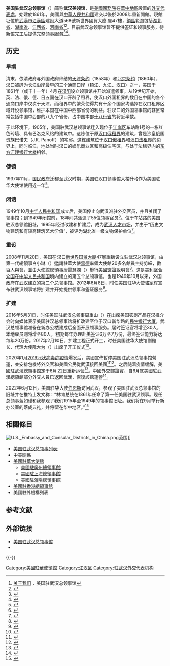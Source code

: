 {{Infobox diplomatic mission
|name = 美国驻武汉总领事馆
|native_name = {{lang|en|Consulate General of the United States, Wuhan}}
|logo = [[File:Seal_of_the_United_States_Department_of_State.svg|120px]]
|image= Star-Spangled Banner waving in front of the Consulate-General of United States in Wuhan.jpeg
|open = 2008年
|caption = <center>[[星条旗|星条旗]]飘扬於美国驻武汉总领事馆前</center>
|address = [[江汉区|江汉区]]建设大道568号
|location = {{CHN}}[[武漢市|武漢市]]
|consul_general = 蓝如瑾<small>（{{lang|en|Melissa Lan}}）</small> <br> [https://china.usembassy-china.org.cn/zh/consul-general-melissa-j-lan/ 个人传记 <small>（中文）</small>] <br> [https://weibo.com/5031587192/L0Qgp18Ba 微博介绍]
|department = {{flagicon|USA}} [[美國驻华大使馆|美國驻华大使馆]]
  |lat_degrees = 30
  |lat_minutes = 35
  |lat_seconds = 43
  |lat_direction = N
  |long_degrees = 114
  |long_minutes = 16
  |long_seconds = 12
  |long_direction = E
}}
'''美国驻武汉总领事馆'''（{{lang-en|'''Consulate General of the United States in Wuhan'''}}）简称'''武汉美领馆'''，是[[美國國務院|美國國務院]]在[[華中地區|華中地區]]設置的[[外交代表機構|外交代表處]]，始建於1861年，美國與[[中華人民共和國|中華人民共和國]]建交以後於2008年重新開館。現館址位於[[武漢市|武漢市]][[江漢區|江漢區]]建設大道568號新世界國貿大廈I座47樓，[[領區|領區]]範圍包括[[湖北省|湖北省]]、[[湖南省|湖南省]]、[[江西省|江西省]]、[[河南省|河南省]]<ref>[https://china.usembassy-china.org.cn/zh/embassy-consulates-zh/wuhan-zh/overview-zh/ 关于我们] {{Wayback|url=https://china.usembassy-china.org.cn/zh/embassy-consulates-zh/wuhan-zh/overview-zh/ |date=20210108114744 }}，美国驻武汉总领事馆</ref><ref>{{Cite web|title=关于我们 - 美国驻武汉总领事馆|url=https://china.usembassy-china.org.cn/zh/embassy-consulates-zh/wuhan-zh/|date=n.d.|work=美国驻华大使馆和领事馆|language=|access-date=2017-04-16|archive-date=2017-10-04|archive-url=https://web.archive.org/web/20171004010431/https://china.usembassy-china.org.cn/zh/embassy-consulates-zh/wuhan-zh/|dead-url=no}}</ref>。目前武汉总领事馆暂不提供签证和领事服务，待新馆完工后提供完整领事服务<ref>{{cite web |url=https://china.usembassy-china.org.cn/zh/embassy-consulates-zh/wuhan-zh/consular-services-zh/ |title=领事服务 |access-date=2018-02-24 |archive-date=2020-11-23 |archive-url=https://web.archive.org/web/20201123012047/https://china.usembassy-china.org.cn/zh/embassy-consulates-zh/wuhan-zh/consular-services-zh/ |dead-url=no }}</ref><ref>{{Cite web|title=领事服务 - 美国驻武汉总领事馆|url=https://china.usembassy-china.org.cn/zh/embassy-consulates-zh/wuhan-zh/|date=2021-07-28|work=美国驻华大使馆和领事馆|language=|access-date=2017-04-16|archive-date=2017-10-04|archive-url=https://web.archive.org/web/20171004010431/https://china.usembassy-china.org.cn/zh/embassy-consulates-zh/wuhan-zh/|dead-url=no}}</ref>。

== 历史 ==
=== 早期 ===
{{文物保护单位
| 级别 = 省级
| 省区市 = 湖北省
| 图片 = 原美国领事馆.jpg
| 说明 = 美国驻武汉领事馆位于车站路的旧址，今为市人事局
| 名称 = 美国驻武汉领事馆旧址
| 所在 = [[武汉市|武汉市]][[江岸区|江岸区]]
| 编号 = 第五批第282号
| 登录 = 2008年3月27日
| 时代 = [[清|清]]
}}
清末，依清政府与外国政府缔结的[[天津条约|天津条约]]（1858年）和[[北京条约|北京条约]]（1860年），汉口被辟为长江沿岸最早的三个通商口岸（[[镇江|镇江]]、[[九江|九江]]、[[汉口|汉口]]）之一，美国于1861年（咸丰十一年）4月在[[汉阳|汉阳]]设立领事馆并开始派遣领事。从19世纪开始，英、法、俄、德、日五国在汉口开辟了租界，使汉口外国租界的数目在中国的各个通商口岸中仅次于天津，而租界中的繁荣使得共有十余个国家均选择在汉口租界区域开设领事馆，维护本国在中国中西部省份的利益。驻汉口的外国领事馆的辖区常常包括中国中西部的八九个省份，占中国本部[[十八行省|十八行省]]的将近半数。

于此环境下，1905年，美国驻武汉总领事馆迁入现位于[[江岸区|江岸区]]车站路1号的一栋红色砖墙、具有巴洛克风格的建筑中。这栋位于原[[汉口俄租界|汉口俄租界]]的建筑，曾是沙皇俄国贵族巴诺夫（J.K. Panoff）的宅邸。这栋建筑位于[[汉口俄租界|汉口俄租界]]和[[汉口法租界|汉口法租界]]的边界上，同时临江，地处当时汉口的娱乐商业区和高级住宅区，与处于法租界内的[[东方汇理银行大楼_(汉口)|东方汇理银行大楼]]相邻。

=== 使馆 ===
1937年11月，[[国民政府|国民政府]]迁都至武汉时期，美国驻汉口领事馆大楼升格作为美国驻华大使馆使用近一年<ref>{{cite web |url=https://china.usembassy-china.org.cn/zh/embassy-consulates-zh/wuhan-zh/overview-zh/ |title=领馆历史 |publisher=美国驻华大使馆和领事馆 |access-date=2017-04-16 |archive-date=2021-01-08 |archive-url=https://web.archive.org/web/20210108114744/https://china.usembassy-china.org.cn/zh/embassy-consulates-zh/wuhan-zh/overview-zh/ |dead-url=no }}</ref>。

=== 闭馆 ===
1949年10月[[中华人民共和国|中华人民共和国]]成立后，美国停止向武汉派驻外交官员，并且关闭了领事馆；到1949年闭馆前，18年间共派遣了55位领事官员<ref>{{cite web |url=http://www.whfz.gov.cn:8080/pub/dqwx/dylsz/wsz/mn/wqmg/wgls/ |title=《武汉市志(1840-1985) ·外事志》- 外国领事馆 |publisher=武汉市地情文献 |accessdate=2011-03-06 |archive-date=2016-03-06 |archive-url=https://web.archive.org/web/20160306033402/http://www.whfz.gov.cn:8080/pub/dqwx/dylsz/wsz/mn/wqmg/wgls/ |dead-url=no }}</ref>。位于车站路的美国驻汉总领馆旧址，1995年经过改建和扩建后，成为[[武汉|武汉]][[人才市场|人才市场]]，并由于“历史文物建筑和有较高建筑艺术价值”，被评为湖北省一级文物保护单位<ref>{{cite web |url=http://www.job98.com/Index/65/3886.aspx |title=美国驻武汉领事馆总领事周重山一行莅临市人才服务中心 |publisher=武汉人才网 |accessdate=2016-10-16 |deadurl=yes |archiveurl=https://web.archive.org/web/20161018213543/http://www.job98.com/Index/65/3886.aspx |archivedate=2016-10-18 }}</ref>。

=== 重设 ===
2008年11月20日，美国在汉口[[武汉新世界国贸大厦|新世界国贸大厦]]47層重新设立驻武汉总领事馆，由第一代總領事白小琳（{{lang|en|Wendy Pai Lyle}}）邀請駐華大使[[雷德|雷德]]率領大使館20多名館員主持剪綵，數百人與會，並由大使館總領事唐雷慧嫻（{{lang|en|Linda L. Donahue}}）舉行[[美國簽證|美國簽證]]說明會<ref>{{cite web |url=http://chinese.usembassy-china.org.cn/112008p.html |title=美国驻武汉总领事馆于2008年11月20日正式开馆 |date=2008-11-20 |publisher=[[美国驻华大使馆|美国驻华大使馆]]新闻文化处 |accessdate=2013-06-30 |deadurl=yes |archiveurl=https://archive.today/20130630081840/http://chinese.usembassy-china.org.cn/112008p.html |archivedate=2013-06-30 }}</ref>。这是[[美利坚合众国|美利坚合众国]]在[[中华人民共和国|中华人民共和国]]境内建立的第五个总领事馆，也是1949年10月以来，外国政府在[[武汉|武汉]]建立的第二个总领事馆。2012年6月8日，时任美国驻华大使[[骆家辉|骆家辉]]宣布驻武汉领事馆将扩建并开始提供领事和签证服务<ref>{{cite web |url=http://chinese.usembassy-china.org.cn/locke-expansion-consulate-wuhan.html |title=美国驻中华人民共和国大使骆家辉宣布扩大驻武汉美国总领事馆的讲话 |publisher=[[美国驻华大使馆|美国驻华大使馆]] |accessdate=2015-11-09 |deadurl=yes |archiveurl=https://web.archive.org/web/20151226202801/http://chinese.usembassy-china.org.cn/locke-expansion-consulate-wuhan.html |archivedate=2015-12-26 }}</ref>。

=== 扩建 ===
2016年5月31日，时任美国驻武汉总领事周重山（{{lang|en|Joseph Zadrozny}}）在出席美国农副产品在汉推介会时向媒体表示美国驻汉总领事馆将扩改建至位于汉口新华路的[[民生银行大厦|民生银行大厦]]，武汉总领事馆准备在新办公楼建成后全面开展领事服务。届时签证官将增至30人，本地雇员则将增至80人，初期每年办理赴美签证6万至7万份，最终签证能力将达每年20万份。2017年2月10日，扩建工程正式开工，时任美国驻华大使馆副館长、代理大使阮大为（{{lang|en|David H. Rank}}）出席了开工仪式<ref>{{cite web |url=http://www.chinanews.com/sh/2017/02-10/8146526.shtml |title=美国驻武汉总领馆新址开工 新馆完工后可办理签证 |publisher=中国新闻网 |accessdate=2017-02-10 |archive-date=2020-12-02 |archive-url=https://web.archive.org/web/20201202194009/http://www.chinanews.com/sh/2017/02-10/8146526.shtml |dead-url=no }}</ref>。

2020年1月[[2019冠状病毒病疫情|2019冠状病毒病疫情]]爆发后，美國宣佈暫停美国驻武汉总领事馆營運，並安排包機將外交官和美國公民從武漢接回美國<ref>{{cite news |title=美媒：美国将安排包机从武汉撤离公民和外交官 |url=https://www.jiemian.com/article/3912587.html |access-date=2020-01-25 |archive-url=https://web.archive.org/web/20200125141057/https://www.jiemian.com/article/3912587.html |archive-date=2020-01-25 |dead-url=yes }}</ref><ref>{{Cite web|title=美国驻武汉领事馆已暂停營運。|url=https://weibo.com/5031587192/IqYERe0jh?type=comment|accessdate=2020-01-26|work=美国驻武汉总领事馆新浪微博官方帐号}}</ref>。之后随着疫情缓解，美國駐武漢總領事館定于6月22日重新运营<ref>{{cite news |title=因疫情關閉近5個月 美駐武漢領館擬重啟 網民：先隔離4周 |url=https://www.hk01.com/%E5%8D%B3%E6%99%82%E4%B8%AD%E5%9C%8B/484114/%E5%9B%A0%E7%96%AB%E6%83%85%E9%97%9C%E9%96%89%E8%BF%915%E5%80%8B%E6%9C%88-%E7%BE%8E%E9%A7%90%E6%AD%A6%E6%BC%A2%E9%A0%98%E9%A4%A8%E6%93%AC%E9%87%8D%E5%95%9F-%E7%B6%B2%E6%B0%91-%E5%85%88%E9%9A%94%E9%9B%A24%E5%91%A8 |accessdate=2020-07-22 |work=香港01 |date=2020-06-10 |language=zh-HK |archive-date=2020-12-01 |archive-url=https://web.archive.org/web/20201201094311/https://www.hk01.com/%E5%8D%B3%E6%99%82%E4%B8%AD%E5%9C%8B/484114/%E5%9B%A0%E7%96%AB%E6%83%85%E9%97%9C%E9%96%89%E8%BF%915%E5%80%8B%E6%9C%88-%E7%BE%8E%E9%A7%90%E6%AD%A6%E6%BC%A2%E9%A0%98%E9%A4%A8%E6%93%AC%E9%87%8D%E5%95%9F-%E7%B6%B2%E6%B0%91-%E5%85%88%E9%9A%94%E9%9B%A24%E5%91%A8 |dead-url=no }}</ref>。中國外交部證實，自6月底美國駐武漢總領館部分外交人員已返回武漢，恢復該館運營<ref>{{cite news|title=美稱中方沒有為美駐武漢總領館重啟提供便利 外交部：不屬實|url=http://www.xinhuanet.com/world/2020-07/23/c_1126277003.htm|accessdate=2020-07-23|work=新華網|archive-date=2020-08-05|archive-url=https://web.archive.org/web/20200805053306/http://www.xinhuanet.com/world/2020-07/23/c_1126277003.htm|dead-url=no}}</ref>。

2022年6月12日，美国驻华大使[[尼古拉斯·伯恩斯|伯恩斯]]访问武汉，参观了美国驻武汉总领事馆的旧址并在推特上发文称：“林肯总统在1861年任命了第一任美国驻武汉领事。现任总领事蓝如瑾和我参观了我们1915年至1949年的领事馆旧址。我们将在9月举行新办公室的落成典礼，并将留在华中地区。”<ref>{{cite news|title=伯恩斯大使访问武汉|url=https://mp.weixin.qq.com/s/YRovrNez1MYMJdVfeKARhQ|accessdate=2022-06-13|work=美国驻华大使馆}}</ref>

== 相關條目 ==
[[File:U.S._Embassy_and_Consular_Districts_in_China.png|thumb]]范围]]
*[[美国驻武汉总领事列表|美国驻武汉总领事列表]]
*[[中美關係|中美關係]]
*[[美國駐華大使館|美國駐華大使館]]
**[[美國駐廣州總領事館|美國駐廣州總領事館]]
**[[美國駐上海總領事館|美國駐上海總領事館]]
**[[美國駐瀋陽總領事館|美國駐瀋陽總領事館]]
*[[美國駐香港總領事館|美國駐香港總領事館]]
*美國駐外機構列表

== 参考文献 ==
{{Reflist|40em}}

== 外部链接 ==
{{Portal box|國際關係|美國|武漢}}
* [https://china.usembassy-china.org.cn/zh/embassy-consulates-zh/wuhan-zh/ 美国驻武汉总领事馆]{{Wayback|url=https://china.usembassy-china.org.cn/zh/embassy-consulates-zh/wuhan-zh/ |date=20171004010431 }}
* {{Sinaweibo|usconsulatewuhan}}

{{-}}
{{美国驻华使领馆}}
{{美國駐外機構}}
{{駐中華人民共和國外交機構}}

[[Category:美國駐華使領館|Category:美國駐華使領館]]
[[Category:江汉区|Category:江汉区]]
[[Category:驻武汉外交代表机构|Category:驻武汉外交代表机构]]
